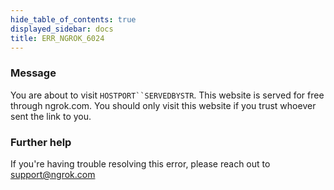 ```yaml
---
hide_table_of_contents: true
displayed_sidebar: docs
title: ERR_NGROK_6024
---
```



### Message

You are about to visit `HOSTPORT``SERVEDBYSTR`. This website is served for free through ngrok.com. You should only visit this website if you trust whoever sent the link to you.

<ErrorDetails />

### Further help

If you're having trouble resolving this error, please reach out to [support@ngrok.com](mailto:support@ngrok.com?subject=Help%20with%20ERR_NGROK_6024)
